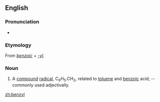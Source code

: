 ==English==

===Pronunciation===
*{{audio|en-us-benzyl.ogg|Audio (US)}}

===Etymology===
From ''[[benzoic]]'' + ''[[-yl]]''.

===Noun===
{{en-noun|-}}

# {{organic chemistry}} A [[compound]] [[radical]], C<sub>6</sub>H<sub>5</sub>.CH<sub>2</sub>, related to [[toluene]] and [[benzoic]] acid; -- commonly used adjectivally.

[[zh:benzyl]]